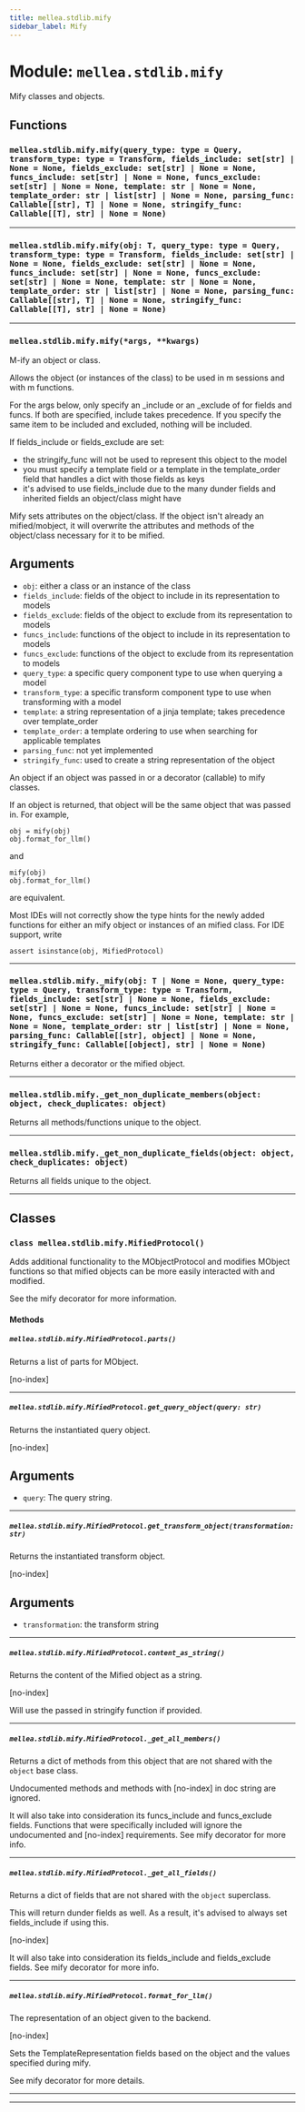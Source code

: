 ```yaml
---
title: mellea.stdlib.mify
sidebar_label: Mify
---
```


# Module: `mellea.stdlib.mify`

Mify classes and objects.

## Functions

### `mellea.stdlib.mify.mify(query_type: type = Query, transform_type: type = Transform, fields_include: set[str] | None = None, fields_exclude: set[str] | None = None, funcs_include: set[str] | None = None, funcs_exclude: set[str] | None = None, template: str | None = None, template_order: str | list[str] | None = None, parsing_func: Callable[[str], T] | None = None, stringify_func: Callable[[T], str] | None = None)`

---

### `mellea.stdlib.mify.mify(obj: T, query_type: type = Query, transform_type: type = Transform, fields_include: set[str] | None = None, fields_exclude: set[str] | None = None, funcs_include: set[str] | None = None, funcs_exclude: set[str] | None = None, template: str | None = None, template_order: str | list[str] | None = None, parsing_func: Callable[[str], T] | None = None, stringify_func: Callable[[T], str] | None = None)`

---

### `mellea.stdlib.mify.mify(*args, **kwargs)`

M-ify an object or class.

Allows the object (or instances of the class) to be used in m sessions and with m functions.

For the args below, only specify an _include or an _exclude of for fields and funcs. If both are specified,
include takes precedence. If you specify the same item to be included and excluded, nothing will be included.

If fields_include or fields_exclude are set:
- the stringify_func will not be used to represent this object to the model
- you must specify a template field or a template in the template_order field that handles a dict with those fields as keys
- it's advised to use fields_include due to the many dunder fields and inherited fields an object/class might have

Mify sets attributes on the object/class. If the object isn't already an mified/mobject, it will overwrite
the attributes and methods of the object/class necessary for it to be mified.


## Arguments

* `obj`: either a class or an instance of the class
* `fields_include`: fields of the object to include in its representation to models
* `fields_exclude`: fields of the object to exclude from its representation to models
* `funcs_include`: functions of the object to include in its representation to models
* `funcs_exclude`: functions of the object to exclude from its representation to models
* `query_type`: a specific query component type to use when querying a model
* `transform_type`: a specific transform component type to use when transforming with a model
* `template`: a string representation of a jinja template; takes precedence over template_order
* `template_order`: a template ordering to use when searching for applicable templates
* `parsing_func`: not yet implemented
* `stringify_func`: used to create a string representation of the object

An object if an object was passed in or a decorator (callable) to mify classes.

If an object is returned, that object will be the same object that was passed in.
For example,
```
obj = mify(obj)
obj.format_for_llm()
```
and
```
mify(obj)
obj.format_for_llm()
```
are equivalent.

Most IDEs will not correctly show the type hints for the newly added functions
for either an mify object or instances of an mified class. For IDE support, write
```
assert isinstance(obj, MifiedProtocol)
```

---

### `mellea.stdlib.mify._mify(obj: T | None = None, query_type: type = Query, transform_type: type = Transform, fields_include: set[str] | None = None, fields_exclude: set[str] | None = None, funcs_include: set[str] | None = None, funcs_exclude: set[str] | None = None, template: str | None = None, template_order: str | list[str] | None = None, parsing_func: Callable[[str], object] | None = None, stringify_func: Callable[[object], str] | None = None)`

Returns either a decorator or the mified object.

---

### `mellea.stdlib.mify._get_non_duplicate_members(object: object, check_duplicates: object)`

Returns all methods/functions unique to the object.

---

### `mellea.stdlib.mify._get_non_duplicate_fields(object: object, check_duplicates: object)`

Returns all fields unique to the object.

---

## Classes

### `class mellea.stdlib.mify.MifiedProtocol()`

Adds additional functionality to the MObjectProtocol and modifies MObject functions so that mified objects can be more easily interacted with and modified.

See the mify decorator for more information.

#### Methods

##### `mellea.stdlib.mify.MifiedProtocol.parts()`

Returns a list of parts for MObject.

[no-index]

-----

##### `mellea.stdlib.mify.MifiedProtocol.get_query_object(query: str)`

Returns the instantiated query object.

[no-index]


## Arguments

* `query`: The query string.

-----

##### `mellea.stdlib.mify.MifiedProtocol.get_transform_object(transformation: str)`

Returns the instantiated transform object.

[no-index]


## Arguments

* `transformation`: the transform string

-----

##### `mellea.stdlib.mify.MifiedProtocol.content_as_string()`

Returns the content of the Mified object as a string.

[no-index]

Will use the passed in stringify function if provided.

-----

##### `mellea.stdlib.mify.MifiedProtocol._get_all_members()`

Returns a dict of methods from this object that are not shared with the `object` base class.

Undocumented methods and methods with [no-index] in doc string are ignored.

It will also take into consideration its funcs_include and funcs_exclude fields.
Functions that were specifically included will ignore the undocumented and [no-index] requirements.
See mify decorator for more info.

-----

##### `mellea.stdlib.mify.MifiedProtocol._get_all_fields()`

Returns a dict of fields that are not shared with the `object` superclass.

This will return dunder fields as well. As a result, it's advised to always set
fields_include if using this.

[no-index]

It will also take into consideration its fields_include and fields_exclude fields.
See mify decorator for more info.

-----

##### `mellea.stdlib.mify.MifiedProtocol.format_for_llm()`

The representation of an object given to the backend.

[no-index]

Sets the TemplateRepresentation fields based on the object and the values
specified during mify.

See mify decorator for more details.

-----

---
